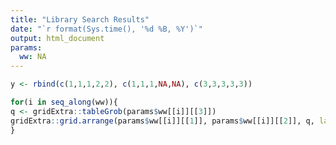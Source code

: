 ```yaml
---
title: "Library Search Results"
date: "`r format(Sys.time(), '%d %B, %Y')`"
output: html_document
params:
  ww: NA
---
```








```r
y <- rbind(c(1,1,1,2,2), c(1,1,1,NA,NA), c(3,3,3,3,3))

for(i in seq_along(ww)){
q <- gridExtra::tableGrob(params$ww[[i]][[3]])
gridExtra::grid.arrange(params$ww[[i]][[1]], params$ww[[i]][[2]], q, layout_matrix = y)
}

```











<!-- ```{r message=FALSE, warning=FALSE} -->

<!-- ww <- readRDS("ww.rds") -->

<!-- l <- htmltools::tagList() -->
<!-- for (i in seq_along(ww)) { -->
<!--   l[[i]] <- plotly::as.widget(plotly::ggplotly(ww[[i]][[1]]) -->
<!-- ) -->
<!-- } -->
<!-- l -->
<!-- ``` -->

